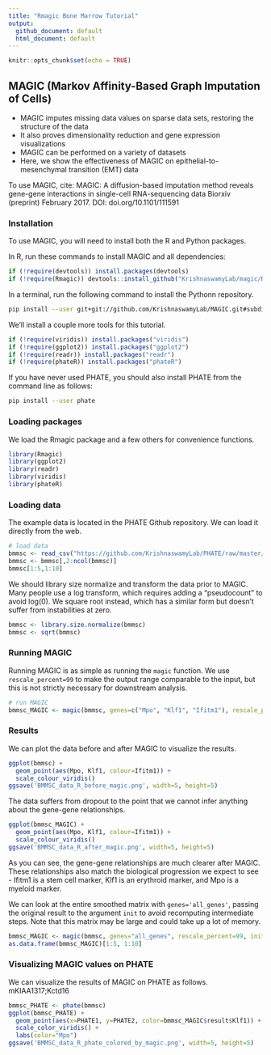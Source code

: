 ```yaml
---
title: "Rmagic Bone Marrow Tutorial"
output: 
  github_document: default
  html_document: default
---
```


<!-- README.md is generated from README.Rmd. Please edit that file -->

```r
knitr::opts_chunk$set(echo = TRUE)
```

## MAGIC (Markov Affinity-Based Graph Imputation of Cells)

* MAGIC imputes missing data values on sparse data sets, restoring the structure of the data
* It also proves dimensionality reduction and gene expression visualizations
* MAGIC can be performed on a variety of datasets
* Here, we show the effectiveness of MAGIC on epithelial-to-mesenchymal transition (EMT) data

To use MAGIC, cite:
MAGIC: A diffusion-based imputation method reveals gene-gene interactions in single-cell RNA-sequencing data
Biorxiv (preprint) February 2017. DOI: doi.org/10.1101/111591

### Installation

To use MAGIC, you will need to install both the R and Python packages.

In R, run these commands to install MAGIC and all dependencies:

```r
if (!require(devtools)) install.packages(devtools)
if (!require(Rmagic)) devtools::install_github("KrishnaswamyLab/magic/R")
```

In a terminal, run the following command to install the Pythonn repository.

```bash
pip install --user git+git://github.com/KrishnaswamyLab/MAGIC.git#subdirectory=python
```

We'll install a couple more tools for this tutorial.

```r
if (!require(viridis)) install.packages("viridis")
if (!require(ggplot2)) install.packages("ggplot2")
if (!require(readr)) install.packages("readr")
if (!require(phateR)) install.packages("phateR")
```

If you have never used PHATE, you should also install PHATE from the command line as follows:

```bash
pip install --user phate
```

### Loading packages

We load the Rmagic package and a few others for convenience functions.

```r
library(Rmagic)
library(ggplot2)
library(readr)
library(viridis)
library(phateR)
```

### Loading data

The example data is located in the PHATE Github repository. We can load it directly from the web.

```r
# load data
bmmsc <- read_csv("https://github.com/KrishnaswamyLab/PHATE/raw/master/data/BMMC_myeloid.csv.gz")
bmmsc <- bmmsc[,2:ncol(bmmsc)]
bmmsc[1:5,1:10]
```

We should library size normalize and transform the data prior to MAGIC. Many people use a log transform, which requires adding a "pseudocount" to avoid log(0). We square root instead, which has a similar form but doesn't suffer from instabilities at zero.

```r
bmmsc <- library.size.normalize(bmmsc)
bmmsc <- sqrt(bmmsc)
```

### Running MAGIC

Running MAGIC is as simple as running the `magic` function. We use `rescale_percent=99` to make the output range comparable to the input, but this is not strictly necessary for downstream analysis.

```r
# run MAGIC
bmmsc_MAGIC <- magic(bmmsc, genes=c("Mpo", "Klf1", "Ifitm1"), rescale_percent=99)
```

### Results

We can plot the data before and after MAGIC to visualize the results.

```r
ggplot(bmmsc) +
  geom_point(aes(Mpo, Klf1, colour=Ifitm1)) + 
  scale_colour_viridis()
ggsave('BMMSC_data_R_before_magic.png', width=5, height=5)
```

The data suffers from dropout to the point that we cannot infer anything about the gene-gene relationships.

```r
ggplot(bmmsc_MAGIC) +
  geom_point(aes(Mpo, Klf1, colour=Ifitm1)) + 
  scale_colour_viridis()
ggsave('BMMSC_data_R_after_magic.png', width=5, height=5)
```

As you can see, the gene-gene relationships are much clearer after MAGIC. These relationships also match the biological progression we expect to see - Ifitm1 is a stem cell marker, Klf1 is an erythroid marker, and Mpo is a myeloid marker.

We can look at the entire smoothed matrix with `genes='all_genes'`, passing the original result to the argument `init` to avoid recomputing intermediate steps. Note that this matrix may be large and could take up a lot of memory.

```r
bmmsc_MAGIC <- magic(bmmsc, genes="all_genes", rescale_percent=99, init=bmmsc_MAGIC)
as.data.frame(bmmsc_MAGIC)[1:5, 1:10]
```


### Visualizing MAGIC values on PHATE

We can visualize the results of MAGIC on PHATE as follows.
mKIAA1317;Kctd16
```r
bmmsc_PHATE <- phate(bmmsc)
ggplot(bmmsc_PHATE) +
  geom_point(aes(x=PHATE1, y=PHATE2, color=bmmsc_MAGIC$result$Klf1)) +
  scale_color_viridis() +
  labs(color="Mpo")
ggsave('BMMSC_data_R_phate_colored_by_magic.png', width=5, height=5)
```

